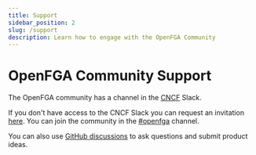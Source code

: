 ```yaml
---
title: Support
sidebar_position: 2
slug: /support
description: Learn how to engage with the OpenFGA Community
---
```

# OpenFGA Community Support

The OpenFGA community has a channel in the [CNCF](https://cncf.io) Slack.

If you don't have access to the CNCF Slack you can request an invitation [here](https://slack.cncf.io). You can join the community in the [#openfga](https://cloud-native.slack.com/archives/C06G1NNH47N) channel.

You can also use [GitHub discussions](https://github.com/orgs/openfga/discussions) to ask questions and submit product ideas.
